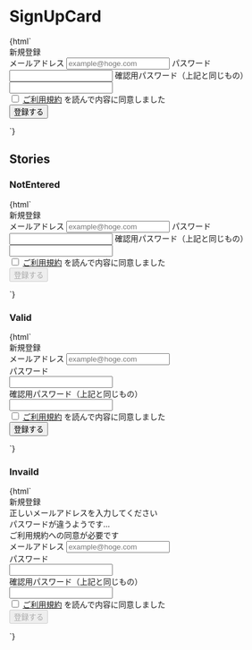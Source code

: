 
<Meta title="Galleries/SignUpCard" />

# SignUpCard

<Canvas>
  <Story name="Default">
    {html`
      <div class="jumpu-card w-96 mx-auto">
        <div class="p-8">
          <form action="#">
            <div class="text-xl my-4 text-center">新規登録</div>
            <label class="mb-4 block relative">
              <span class="text-sm mb-2 block">メールアドレス</span>
              <input
                type="text"
                class="input w-full"
                placeholder="example@hoge.com"
                aria-required="true"
                required
              />
            </label>
            <label class="mb-4 block relative">
              <span class="text-sm mb-2 block">パスワード</span>
              <input type="password" class="input w-full" required />
            </label>
            <label class="mb-6 block relative">
              <span class="text-sm mb-2 block"
                >確認用パスワード（上記と同じもの）</span
              >
              <input type="password" class="input w-full" required />
            </label>
            <div class="mb-6 bg-warning bg-opacity-10 rounded-md">
              <label class="flex px-4 py-3">
                <input type="checkbox" class="input mr-2" />
                <span class="text-sm">
                  <a class="text-primary-500" href="#">ご利用規約</a>
                  を読んで内容に同意しました
                </span>
              </label>
            </div>
            <input type="submit" class="jumpu-button w-full" value="登録する" />
          </form>
        </div>
      </div>
    `}
  </Story>
</Canvas>

## Stories

### NotEntered

<Canvas>
  <Story name="NotEntered">
    {html`
      <div class="jumpu-card w-96 mx-auto">
        <div class="p-8">
          <form action="#">
            <div class="text-xl my-4 text-center">新規登録</div>
            <label class="mb-4 block relative">
              <span class="text-sm mb-2 block">メールアドレス</span>
              <input
                type="text"
                class="input w-full"
                placeholder="example@hoge.com"
                aria-required="true"
                required
              />
            </label>
            <label class="mb-4 block relative">
              <span class="text-sm mb-2 block">パスワード</span>
              <input type="password" class="input w-full" required />
            </label>
            <label class="mb-6 block relative">
              <span class="text-sm mb-2 block"
                >確認用パスワード（上記と同じもの）</span
              >
              <input type="password" class="input w-full" required />
            </label>
            <div class="mb-6 bg-warning bg-opacity-10 rounded-md">
              <label class="flex px-4 py-3">
                <input type="checkbox" class="input mr-2" />
                <span class="text-sm">
                  <a class="text-primary-500" href="#">ご利用規約</a>
                  を読んで内容に同意しました
                </span>
              </label>
            </div>
            <input
              type="submit"
              disabled
              class="jumpu-button w-full"
              value="登録する"
            />
          </form>
        </div>
      </div>
    `}
  </Story>
</Canvas>

### Valid

<Canvas>
  <Story name="Valid">
    {html`
      <div class="jumpu-card w-96 mx-auto">
        <div class="p-8">
          <form action="#">
            <div class="text-xl my-4 text-center">新規登録</div>
            <label class="mb-4 block relative">
              <span class="text-sm mb-2 block">メールアドレス</span>
              <input
                type="text"
                class="input w-full"
                placeholder="example@hoge.com"
                aria-required="true"
                required
              />
              <i
                class="fas fa-check absolute text-success right-3 top-1/2 transform translate-y-1/2"
              ></i>
            </label>
            <label class="mb-4 block relative">
              <div class="text-sm mb-2">パスワード</div>
              <input type="password" class="input w-full" required />
              <i
                class="fas fa-check absolute text-success right-3 top-1/2 transform translate-y-1/2"
              ></i>
            </label>
            <label class="mb-6 block relative">
              <div class="text-sm mb-2">確認用パスワード（上記と同じもの）</div>
              <input type="password" class="input w-full" required />
              <i
                class="fas fa-check absolute text-success right-3 top-1/2 transform translate-y-1/2"
              ></i>
            </label>
            <div class="mb-6 bg-warning bg-opacity-10 rounded-md">
              <label class="flex px-4 py-3">
                <input type="checkbox" class="input mr-2" />
                <span class="text-sm">
                  <a class="text-primary-500" href="#">ご利用規約</a>
                  を読んで内容に同意しました
                </span>
              </label>
            </div>
            <input type="submit" class="jumpu-button w-full" value="登録する" />
          </form>
        </div>
      </div>
    `}
  </Story>
</Canvas>

### Invaild

<Canvas>
  <Story name="Invalid">
    {html`
      <div class="jumpu-card w-96 mx-auto">
        <div class="p-8">
          <form action="#">
            <div class="text-xl my-4 text-center">新規登録</div>
            <div class="rounded-md bg-danger text-xs text-white px-4 py-3 mb-4">
              正しいメールアドレスを入力してください<br />
              パスワードが違うようです...<br />
              ご利用規約への同意が必要です
            </div>
            <label class="mb-4 block relative">
              <span class="text-sm mb-2 block">メールアドレス</span>
              <input
                type="text"
                class="input w-full border-danger bg-danger bg-opacity-5"
                placeholder="example@hoge.com"
                aria-required="true"
                required
              />
            </label>
            <label class="mb-4 block relative">
              <div class="text-sm mb-2">パスワード</div>
              <input
                type="password"
                class="input w-full border-danger bg-danger bg-opacity-5"
                required
              />
            </label>
            <label class="mb-6 block relative">
              <div class="text-sm mb-2">確認用パスワード（上記と同じもの）</div>
              <input
                type="password"
                class="input w-full border-danger bg-danger bg-opacity-5"
                required
              />
            </label>
            <div class="mb-6 bg-danger bg-opacity-10 rounded-md">
              <label class="flex px-4 py-3">
                <input type="checkbox" class="input mr-2" />
                <span class="text-sm">
                  <a class="text-primary-500" href="#">ご利用規約</a>
                  を読んで内容に同意しました
                </span>
              </label>
            </div>
            <input
              type="submit"
              disabled
              class="jumpu-button w-full"
              value="登録する"
            />
          </form>
        </div>
      </div>
    `}
  </Story>
</Canvas>
